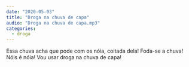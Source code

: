 ```yaml
---
date: "2020-05-03"
title: "Droga na chuva de capa"
audio: "Droga na chuva de capa.mp3"
categories:
  - droga
---
```


Essa chuva acha que pode com os nóia, coitada dela! Foda-se a chuva! Nóis é nóia! Vou usar droga na chuva de capa!